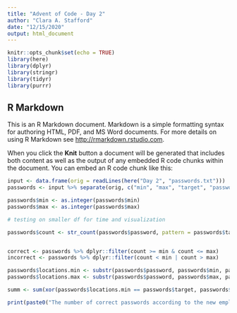 ```yaml
---
title: "Advent of Code - Day 2"
author: "Clara A. Stafford"
date: "12/15/2020"
output: html_document
---
```


```r
knitr::opts_chunk$set(echo = TRUE)
library(here)
library(dplyr)
library(stringr)
library(tidyr)
library(purrr)
```

## R Markdown

This is an R Markdown document. Markdown is a simple formatting syntax for authoring HTML, PDF, and MS Word documents. For more details on using R Markdown see <http://rmarkdown.rstudio.com>.

When you click the **Knit** button a document will be generated that includes both content as well as the output of any embedded R code chunks within the document. You can embed an R code chunk like this:

```r
input <- data.frame(orig = readLines(here("Day 2", "passwords.txt")))
passwords <- input %>% separate(orig, c("min", "max", "target", "password"), sep = '[- ]|\\: ')

passwords$min <- as.integer(passwords$min)
passwords$max <- as.integer(passwords$max)

```

```r
# testing on smaller df for time and visualization

passwords$count <- str_count(passwords$password, pattern = passwords$target)


correct <- passwords %>% dplyr::filter(count >= min & count <= max)
incorrect <- passwords %>% dplyr::filter(count < min | count > max)

```

```r

passwords$locations.min <- substr(passwords$password, passwords$min, passwords$min)
passwords$locations.max <- substr(passwords$password, passwords$max, passwords$max)

summ <- sum(xor(passwords$locations.min == passwords$target, passwords$locations.max == passwords$target))

print(paste0("The number of correct passwords according to the new employer is: ", summ))

```

